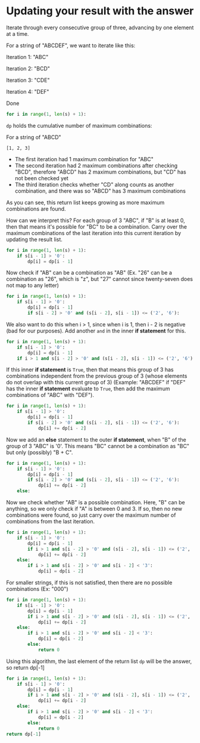 <!--Title={Alphabet or Numbers}-->

<!--concepts={}-->

# Updating your result with the answer

Iterate through every consecutive group of three, advancing by one element at a time.

For a string of "ABCDEF", we want to iterate like this:

Iteration 1: "ABC"

Iteration 2: "BCD"

Iteration 3: "CDE"

Iteration 4: "DEF"

Done

```python
for i in range(1, len(s) + 1):
```

`dp` holds the cumulative number of maximum combinations:

For a string of "ABCD"

```
[1, 2, 3]
```

* The first iteration had 1 maximum combination for "ABC"
* The second iteration had 2 maximum combinations after checking "BCD", therefore "ABCD" has 2 maximum combinations, but "CD" has not been checked yet
* The third iteration checks whether "CD" along counts as another combination, and there was so "ABCD" has 3 maximum combinations

As you can see, this return list keeps growing as more maximum combinations are found.

How can we interpret this? For each group of 3 "ABC", if "B" is at least 0, then that means it's possible for "BC" to be a combination. Carry over the maximum combinations of the last iteration into this current iteration by updating the result list.

```python
for i in range(1, len(s) + 1):
    if s[i - 1] > '0':
        dp[i] = dp[i - 1]
```

Now check if "AB" can be a combination as "AB" (Ex. "26" can be a combination as "26", which is "z", but "27" cannot since twenty-seven does not map to any letter)

```python
for i in range(1, len(s) + 1):
    if s[i - 1] > '0':
        dp[i] = dp[i - 1]
        if s[i - 2] > '0' and (s[i - 2], s[i - 1]) <= ('2', '6'):
```

We also want to do this when i > 1, since when i is 1, then i - 2 is negative (bad for our purposes). Add another `and` in the inner **if statement** for this.

```python
for i in range(1, len(s) + 1):
    if s[i - 1] > '0':
    	dp[i] = dp[i - 1]
    if i > 1 and s[i - 2] > '0' and (s[i - 2], s[i - 1]) <= ('2', '6'):
```

If this inner **if statement** is `True`, then that means this group of 3 has combinations independent from the previous group of 3 (whose elements do not overlap with this current group of 3) (Example: "ABCDEF" if "DEF" has the inner **if statement** evaluate to `True`, then add the maximum combinations of "ABC" with "DEF").

```python
for i in range(1, len(s) + 1):
    if s[i - 1] > '0':
        dp[i] = dp[i - 1]
        if s[i - 2] > '0' and (s[i - 2], s[i - 1]) <= ('2', '6'):
            dp[i] += dp[i - 2]
```

Now we add an **else** statement to the outer **if statement**, when "B" of the group of 3 "ABC" is '0'. This means "BC" cannot be a combination as "BC" but only (possibly) "B + C".

```python
for i in range(1, len(s) + 1):
    if s[i - 1] > '0':
        dp[i] = dp[i - 1]
        if s[i - 2] > '0' and (s[i - 2], s[i - 1]) <= ('2', '6'):
            dp[i] += dp[i - 2]
    else:
```

Now we check whether "AB" is a possible combination. Here, "B" can be anything, so we only check if "A" is between 0 and 3. If so, then no new combinations were found, so just carry over the maximum number of combinations from the last iteration.

```python
for i in range(1, len(s) + 1):
    if s[i - 1] > '0':
        dp[i] = dp[i - 1]
        if i > 1 and s[i - 2] > '0' and (s[i - 2], s[i - 1]) <= ('2', '6'):
            dp[i] += dp[i - 2]
    else:
        if i > 1 and s[i - 2] > '0' and s[i - 2] < '3':
            dp[i] = dp[i - 2]
```

For smaller strings, if this is not satisfied, then there are no possible combinations (Ex: "000")

```python
for i in range(1, len(s) + 1):
    if s[i - 1] > '0':
        dp[i] = dp[i - 1]
        if i > 1 and s[i - 2] > '0' and (s[i - 2], s[i - 1]) <= ('2', '6'):
            dp[i] += dp[i - 2]
    else:
        if i > 1 and s[i - 2] > '0' and s[i - 2] < '3':
            dp[i] = dp[i - 2]
        else:
            return 0
```

Using this algorithm, the last element of the return list `dp` will be the answer, so return dp[-1]

```python
for i in range(1, len(s) + 1):
    if s[i - 1] > '0':
        dp[i] = dp[i - 1]
        if i > 1 and s[i - 2] > '0' and (s[i - 2], s[i - 1]) <= ('2', '6'):
            dp[i] += dp[i - 2]
    else:
        if i > 1 and s[i - 2] > '0' and s[i - 2] < '3':
            dp[i] = dp[i - 2]
        else:
            return 0
return dp[-1]
```


